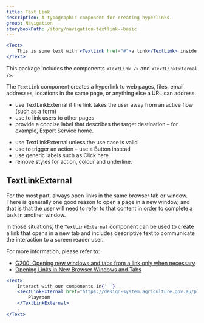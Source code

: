 ```yaml
---
title: Text Link
description: A typographic component for creating hyperlinks.
group: Navigation
storybookPath: /story/navigation-textlink--basic
---
```


```jsx live
<Text>
	This is some text with <TextLink href="#">a link</TextLink> inside.
</Text>
```

This package includes the components `<TextLink />` and `<TextLinkExternal />`.

The `TextLink` component creates a hyperlink to web pages, files, email addresses, locations in the same page, or anything else a URL can address.

<DoHeading />

- use TextLinkExternal if the link takes the user away from an active flow (such as a form)
- use to link users to other pages
- provide a concise label that describes the target destination – for example, Export Service home.

<DontHeading />

- use TextLinkExternal unless the use case is valid
- use to trigger an action – use a Button instead
- use generic labels such as Click here
- remove styles for action, colour and underline.

## TextLinkExternal

For the most part, always open links in the same browser tab or window. There is generally one good reason to open a page in a new window, and that is that the user will need to refer to that content in order to complete a task in another window.

In those situations, the `TextLinkExternal` component can be used to create a link that opens in a new tab and includes descriptive text to communicate the interaction to a screen reader user.

For more information, please refer to:

- [G200: Opening new windows and tabs from a link only when necessary](https://www.w3.org/TR/WCAG20-TECHS/G200.html)
- [Opening Links in New Browser Windows and Tabs](https://www.nngroup.com/articles/new-browser-windows-and-tabs/)

```jsx live
<Text>
	Interact with our components in{' '}
	<TextLinkExternal href="https://design-system.agriculture.gov.au/playroom/index.html">
		Playroom
	</TextLinkExternal>
	.
</Text>
```
